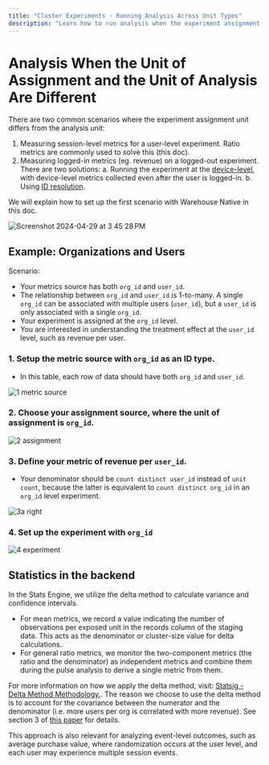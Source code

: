```yaml
---
title: "Cluster Experiments - Running Analysis Across Unit Types"
description: "Learn how to run analysis when the experiment assignment unit differs from the analysis unit."
---
```


# Analysis When the Unit of Assignment and the Unit of Analysis Are Different

There are two common scenarios where the experiment assignment unit differs from the analysis unit:

1. Measuring session-level metrics for a user-level experiment. Ratio metrics are commonly used to solve this (this doc).
2. Measuring logged-in metrics (eg. revenue) on a logged-out experiment. There are two solutions:
   a. Running the experiment at the [device-level](/guides/first-device-level-experiment), with device-level metrics collected even after the user is logged-in.
   b. Using [ID resolution](/statsig-warehouse-native/features/id-resolution).

We will explain how to set up the first scenario with Warehouse Native in this doc.

![Screenshot 2024-04-29 at 3 45 28 PM](https://github.com/statsig-io/docs/assets/139815787/0b75615f-2b66-44f4-b6e0-e0bd3e555199)

## Example: Organizations and Users

Scenario:

- Your metrics source has both `org_id` and `user_id`.
- The relationship between `org_id` and `user_id` is 1-to-many. A single `org_id` can be associated with multiple users (`user_id`), but a `user_id` is only associated with a single `org_id`.
- Your experiment is assigned at the `org_id` level.
- You are interested in understanding the treatment effect at the `user_id` level, such as revenue per user.

### 1. Setup the metric source with `org_id` as an ID type.

- In this table, each row of data should have both `org_id` and `user_id`.

![1 metric source](https://github.com/statsig-io/docs/assets/139815787/a99a4577-8be5-4001-ac4d-2297f3b2fff0)

### 2. Choose your assignment source, where the unit of assignment is `org_id`.

![2 assignment](https://github.com/statsig-io/docs/assets/139815787/16472cd7-1aa1-44a2-9a6b-0f789ac5308e)

### 3. Define your metric of revenue per `user_id`.

- Your denominator should be `count distinct user_id` instead of `unit count`, because the latter is equivalent to `count distinct org_id` in an `org_id` level experiment.

![3a right](https://github.com/statsig-io/docs/assets/139815787/ca4c9076-28e1-4cf8-8aa1-2127def7d771)

### 4. Set up the experiment with `org_id`

![4 experiment](https://github.com/statsig-io/docs/assets/139815787/02f9c6bb-0b32-4caf-a529-5bacc2a56d44)

## Statistics in the backend

In the Stats Engine, we utilize the delta method to calculate variance and confidence intervals.

- For mean metrics, we record a value indicating the number of observations per exposed unit in the records column of the staging data. This acts as the denominator or cluster-size value for delta calculations.
- For general ratio metrics, we monitor the two-component metrics (the ratio and the denominator) as independent metrics and combine them during the pulse analysis to derive a single metric from them.

For more information on how we apply the delta method, visit: [Statsig - Delta Method Methodology.](/stats-engine/methodologies/delta-method). The reason we choose to use the delta method is to account for the covariance between the numerator and the denominator (i.e. more users per org is correlated with more revenue). See section 3 of [this paper](https://alexdeng.github.io/public/files/kdd2018-dm.pdf) for details.

This approach is also relevant for analyzing event-level outcomes, such as average purchase value, where randomization occurs at the user level, and each user may experience multiple session events.
